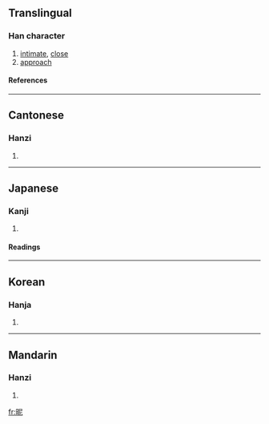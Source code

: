 ==Translingual==
===Han character===
{{Han char|rn=72|rad=日|as=05|sn=9|four=6701<sub>1</sub>|canj=日尸心 (ASP)}}
# [[intimate]], [[close]]
# [[approach]]
====References====
{{Han ref|kx=0494.070|dkj=13866|dj=0858.130|hdz=21504.020|uh=6635|ud=26165|bh=CEEE|bd=52974}}
----
==Cantonese==
===Hanzi===
{{yue-hanzi|jyut=|y=nik1}}
# {{defn|Cantonese}}
----
==Japanese==
===Kanji===
{{ja-kanji|grade=|rs=日05}}
# {{defn|Japanese}} 
====Readings====
{{ja-readings|on=[[じつ]] (jitsu), [[しょく]] (shoku)|kun=[[ちかずく]] (chikazuku)}}
----
==Korean==
===Hanja===
{{ko-hanja|hangeul=닐>일, 녜>예|eumhun=|rv=nil>il, nye>ye|mr=nil>il, nye>ye|y=nil>il, nyey>yey}}
# {{defn|Korean}}
----
==Mandarin==
===Hanzi===
{{cmn-hanzi|pin=[[nì]] (ni4)|wg=ni<sup>4</sup>}}
# {{defn|Mandarin}}

[[fr:昵]]